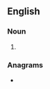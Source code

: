 {{also|nigérians|Nigérians}}
==English==

===Noun===
{{head|en|noun plural form}}

# {{plural of|Nigerian|lang=en}}

===Anagrams===
* {{anagrams|en|Singerian|arginines}}